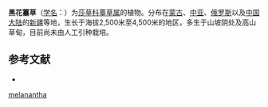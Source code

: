 {{Speciesbox
| name = 黑花薹草
| status = 
| status_system = 
| image =
| genus = Carex
| species = melanantha
| authority = C. A. Mey.
}}

'''黑花薹草'''（[[学名|学名]]：{{lang|la|''Carex melanantha''}}）为[[莎草科|莎草科]][[薹草属|薹草属]]的植物。分布在[[蒙古|蒙古]]、[[中亚|中亚]]、[[俄罗斯|俄罗斯]]以及[[中国大陆|中国大陆]]的[[新疆|新疆]]等地，生长于海拔2,500米至4,500米的地区，多生于山坡阴处及高山草甸，目前尚未由人工引种栽培。

== 参考文献 ==
<div class="references-small">
* {{cite web| url =http://www.bioinfo.cn/db05/KmzwSpecies.php?action=view&id=6425| title =黑花薹草| work =《中国高等植物数据库全库》| publisher =中国科学院微生物研究所| author =昆明植物研究所| accessdate =2009-02-24| deadurl =yes| archiveurl =https://web.archive.org/web/20160305021511/http://www.bioinfo.cn/db05/KmzwSpecies.php?action=view&id=6425| archivedate =2016-03-05}}
</div>
{{Taxonbar|from=Q11179514}}

{{DEFAULTSORT:Carex melanantha}}
[[Category:薹草属|melanantha]]


{{Carex-stub}}